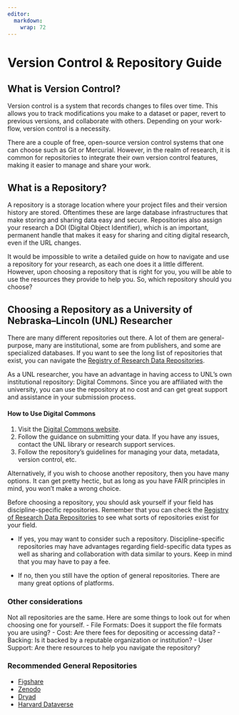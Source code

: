 ```yaml
---
editor:
  markdown:
    wrap: 72
---
```


# Version Control & Repository Guide {.unnumbered}

## What is Version Control?

Version control is a system that records changes to files over time. This allows you to track modifications you make to a dataset or paper, revert to previous versions, and collaborate with others. Depending on your work-flow, version control is a necessity.

There are a couple of free, open-source version control systems that one can choose such as Git or Mercurial. However, in the realm of research, it is common for repositories to integrate their own version control features, making it easier to manage and share your work.

## What is a Repository?

A repository is a storage location where your project files and their version history are stored. Oftentimes these are large database infrastructures that make storing and sharing data easy and secure. Repositories also assign your research a DOI (Digital Object Identifier), which is an important, permanent handle that makes it easy for sharing and citing digital research, even if the URL changes.

It would be impossible to write a detailed guide on how to navigate and use a repository for your research, as each one does it a little different. However, upon choosing a repository that is right for you, you will be able to use the resources they provide to help you. So, which repository should you choose?

## Choosing a Repository as a University of Nebraska--Lincoln (UNL) Researcher

There are many different repositories out there. A lot of them are general-purpose, many are institutional, some are from publishers, and some are specialized databases. If you want to see the long list of repositories that exist, you can navigate the [Registry of Research Data Repositories](https://www.re3data.org/).

As a UNL researcher, you have an advantage in having access to UNL's own institutional repository: Digital Commons. Since you are affiliated with the university, you can use the repository at no cost and can get great support and assistance in your submission process.

#### How to Use Digital Commons

1.    Visit the [Digital Commons website](https://digitalcommons.unl.edu/).
2.    Follow the guidance on submitting your data. If you have any issues, contact the UNL library or research support services.
3.    Follow the repository's guidelines for managing your data, metadata, version control, etc.

Alternatively, if you wish to choose another repository, then you have many options. It can get pretty hectic, but as long as you have FAIR principles in mind, you won't make a wrong choice.

Before choosing a repository, you should ask yourself if your field has discipline-specific repositories. Remember that you can check the [Registry of Research Data Repositories](https://www.re3data.org/) to see what sorts of repositories exist for your field.

-   If yes, you may want to consider such a repository. Discipline-specific repositories may have advantages regarding field-specific data types as well as sharing and collaboration with data similar to yours. Keep in mind that you may have to pay a fee.

-   If no, then you still have the option of general repositories. There are many great options of platforms.

### Other considerations

Not all repositories are the same. Here are some things to look out for when choosing one for yourself.
-   File Formats: Does it support the file formats you are using?
-   Cost: Are there fees for depositing or accessing data?
-   Backing: Is it backed by a reputable organization or institution?
-   User Support: Are there resources to help you navigate the repository?


### Recommended General Repositories
-   [Figshare](https://figshare.com/)
-   [Zenodo](https://zenodo.org/)
-   [Dryad](https://datadryad.org/)
-   [Harvard Dataverse](https://dataverse.harvard.edu/)